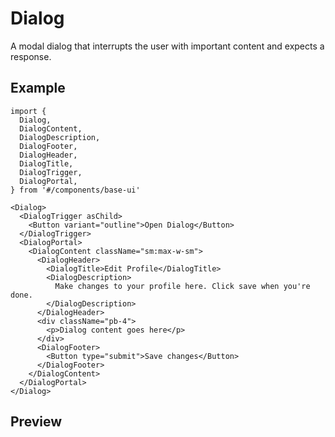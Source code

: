 
<Meta of={Stories} />

# Dialog

A modal dialog that interrupts the user with important content and expects a response.

## Example

```tsx
import {
  Dialog,
  DialogContent,
  DialogDescription,
  DialogFooter,
  DialogHeader,
  DialogTitle,
  DialogTrigger,
  DialogPortal,
} from '#/components/base-ui'

<Dialog>
  <DialogTrigger asChild>
    <Button variant="outline">Open Dialog</Button>
  </DialogTrigger>
  <DialogPortal>
    <DialogContent className="sm:max-w-sm">
      <DialogHeader>
        <DialogTitle>Edit Profile</DialogTitle>
        <DialogDescription>
          Make changes to your profile here. Click save when you're done.
        </DialogDescription>
      </DialogHeader>
      <div className="pb-4">
        <p>Dialog content goes here</p>
      </div>
      <DialogFooter>
        <Button type="submit">Save changes</Button>
      </DialogFooter>
    </DialogContent>
  </DialogPortal>
</Dialog>
```

## Preview

<Primary />
